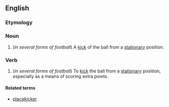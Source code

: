 ==English==

===Etymology===
{{compound|place|kick|lang=en}}

===Noun===
{{en-noun}}

# (''in several forms of football'') A [[kick]] of the ball from a [[stationary]] position.

===Verb===
{{en-verb}}

# (''in several forms of football'') To [[kick]] the ball from a [[stationary]] position, especially as a means of scoring extra points.

====Related terms====
* [[placekicker]]